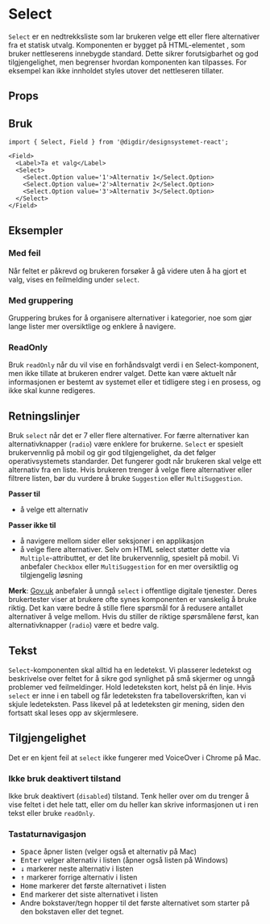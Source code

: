
<Meta of={SelectStories} />

# Select
`Select` er en nedtrekksliste som lar brukeren velge ett eller flere alternativer fra et statisk utvalg. Komponenten er bygget på HTML-elementet , som bruker nettleserens innebygde standard. Dette sikrer forutsigbarhet og god tilgjengelighet, men begrenser hvordan komponenten kan tilpasses. For eksempel kan ikke innholdet styles utover det nettleseren tillater.

## Props

<Primary />
<Controls />

## Bruk

```tsx
import { Select, Field } from '@digdir/designsystemet-react';

<Field>
  <Label>Ta et valg</Label>
  <Select>
    <Select.Option value='1'>Alternativ 1</Select.Option>
    <Select.Option value='2'>Alternativ 2</Select.Option>
    <Select.Option value='3'>Alternativ 3</Select.Option>
  </Select>
</Field>
```

## Eksempler

### Med feil
Når feltet er påkrevd og brukeren forsøker å gå videre uten å ha gjort et valg, vises en feilmelding under `select`.

<Canvas of={SelectStories.WithError} />

### Med gruppering
Gruppering brukes for å organisere alternativer i kategorier, noe som gjør lange lister mer oversiktlige og enklere å navigere.

<Canvas of={SelectStories.WithOptgroup} />

### ReadOnly
Bruk `readOnly` når du vil vise en forhåndsvalgt verdi i en Select-komponent, men ikke tillate at brukeren endrer valget. Dette kan være aktuelt når informasjonen er bestemt av systemet eller et tidligere steg i en prosess, og ikke skal kunne redigeres.

<Canvas of={SelectStories.ReadOnly} />

## Retningslinjer

Bruk `select` når det er 7 eller flere alternativer. For færre alternativer kan alternativknapper (`radio`) være enklere for brukerne. `Select` er spesielt brukervennlig på mobil og gir god tilgjengelighet, da det følger operativsystemets standarder. Det fungerer godt når brukeren skal velge ett alternativ fra en liste. Hvis brukeren trenger å velge flere alternativer eller filtrere listen, bør du vurdere å bruke `Suggestion` eller `MultiSuggestion`.

**Passer til**
* å velge ett alternativ

**Passer ikke til**
* å navigere mellom sider eller seksjoner i en applikasjon
* å velge flere alternativer. Selv om HTML select støtter dette via `Multiple`-attributtet, er det lite brukervennlig, spesielt på mobil. Vi anbefaler `Checkbox` eller `MultiSuggestion` for en mer oversiktlig og tilgjengelig løsning

**Merk**: [Gov.uk](https://design-system.service.gov.uk/components/select) anbefaler å unngå `select` i offentlige digitale tjenester. Deres brukertester viser at brukere ofte synes komponenten er vanskelig å bruke riktig. Det kan være bedre å stille flere spørsmål for å redusere antallet alternativer å velge mellom. Hvis du stiller de riktige spørsmålene først, kan alternativknapper (`radio`) være et bedre valg.

## Tekst
`Select`-komponenten skal alltid ha en ledetekst. Vi plasserer ledetekst og beskrivelse over feltet for å sikre god synlighet på små skjermer og unngå problemer ved feilmeldinger. Hold ledeteksten kort, helst på én linje.
Hvis `select` er inne i en tabell og får ledeteksten fra tabelloverskriften, kan vi skjule ledeteksten. Pass likevel på at ledeteksten gir mening, siden den fortsatt skal leses opp av skjermlesere.

## Tilgjengelighet
Det er en kjent feil at `select` ikke fungerer med VoiceOver i Chrome på Mac.

### Ikke bruk deaktivert tilstand
Ikke bruk deaktivert (`disabled`) tilstand. Tenk heller over om du trenger å vise feltet i det hele tatt, eller om du heller kan skrive informasjonen ut i ren tekst eller bruke `readOnly`.

### Tastaturnavigasjon
- <kbd>Space</kbd> åpner listen (velger også et alternativ på Mac)
- <kbd>Enter</kbd> velger alternativ i listen (åpner også listen på Windows)
- <kbd data-icon>↓</kbd> markerer neste alternativ i listen
- <kbd data-icon>↑</kbd> markerer forrige alternativ i listen
- <kbd>Home</kbd> markerer det første alternativet i listen
- <kbd>End</kbd> markerer det siste alternativet i listen
- Andre bokstaver/tegn hopper til det første alternativet som starter på den bokstaven eller det tegnet.



